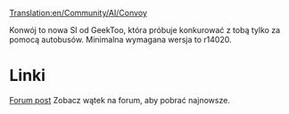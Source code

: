 [[Translation:en/Community/AI/Convoy]]


<!--{{NoAI}}-->{{pl/NoAI}}

Konwój to nowa SI od GeekToo, która próbuje konkurować z tobą tylko za pomocą autobusów.
Minimalna wymagana wersja to r14020.

= Linki=
[http://www.tt-forums.net/viewtopic.php?f=65&t=37946&p=718598#p718598 Forum post]
Zobacz wątek na forum, aby pobrać najnowsze.